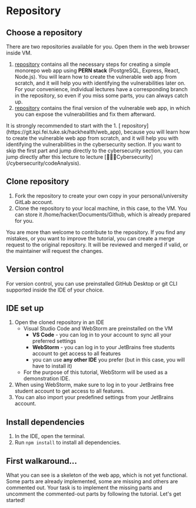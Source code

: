 
# Repository

## Choose a repository

There are two repositories available for you.
Open them in the web browser inside VM.

1. [repository](https://git.kpi.fei.tuke.sk/hackhealth/web_app) contains all the necessary steps for creating a simple monorepo web app using **PERN stack** (PostgreSQL, Express, React, Node.js). You will learn how to create the vulnerable web app from scratch, and it will help you with identifying the vulnerabilities later on. For your convenience, individual lectures have a corresponding branch in the repository, so even if you miss some parts, you can always catch up.
2. [repository](https://git.kpi.fei.tuke.sk/hackhealth/cybersecurity) contains the final version of the vulnerable web app, in which you can expose the vulnerabilities and fix them afterward. 

<Callout type="warning" emoji="⚠️">
    It is strongly recommended to start with the 1. [
    repository](https://git.kpi.fei.tuke.sk/hackhealth/web_app), because you will learn how to
    create the vulnerable web app from
    scratch, and it will
    help you with identifying the vulnerabilities in the cybersecurity section. If you want to skip the first part and jump directly to the cybersecurity section, you can jump directly after this lecture to lecture [🕵🏼‍♂️Cybersecurity](/cybersecurity/codeAnalysis).
</Callout>


## Clone repository

1. Fork the repository to create your own copy in your personal/university GitLab account.
2. Clone the repository to your local machine, in this case, to the VM. You can store it /home/hacker/Documents/Github, which is already prepared for you.

<Callout emoji="💡">
    You are more than welcome to contribute to the repository.
    If you find any mistakes, or you want to improve the tutorial, you can create a merge request to the original
    repository.
    It will be reviewed and merged if valid, or the maintainer will request the changes.
</Callout>

## Version control

For version control, you can use preinstalled GitHub Desktop or git CLI supported inside the IDE of your choice.

## IDE set up

1. Open the cloned repository in an IDE
    * Visual Studio Code and WebStorm are preinstalled on the VM
        * **VS Code** - you can log in to your account to sync all your preferred settings
        * **WebStorm** - you can log in to your JetBrains free students account to get access to all features
        * you can use **any other IDE** you prefer (but in this case, you will have to install it)
    * For the purpose of this tutorial, WebStorm will be used as a demonstration IDE.
2. When using WebStorm, make sure to log in to your JetBrains free student account to get access to all features.
3. You can also import your predefined settings from your JetBrains account.

## Install dependencies

1. In the IDE, open the terminal.
2. Run `npm install` to install all dependencies.

## First walkaround...

<Callout type="info" emoji="ℹ️">
  What you can see is a skeleton of the web app, which is not yet functional.
Some parts are already implemented, some are missing and others are commented out.
Your task is to implement the missing parts and uncomment the commented-out parts by following the tutorial.
Let's get started!
</Callout>
